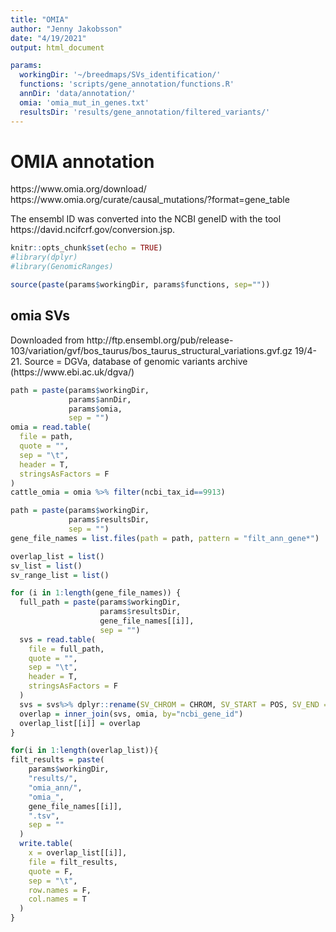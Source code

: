 ```yaml
---
title: "OMIA"
author: "Jenny Jakobsson"
date: "4/19/2021"
output: html_document

params:
  workingDir: '~/breedmaps/SVs_identification/'
  functions: 'scripts/gene_annotation/functions.R'
  annDir: 'data/annotation/'
  omia: 'omia_mut_in_genes.txt'
  resultsDir: 'results/gene_annotation/filtered_variants/'
---
```

# OMIA annotation
https://www.omia.org/download/
https://www.omia.org/curate/causal_mutations/?format=gene_table

The ensembl ID was converted into the NCBI geneID with the tool https://david.ncifcrf.gov/conversion.jsp. 

```r
knitr::opts_chunk$set(echo = TRUE)
#library(dplyr)
#library(GenomicRanges)

source(paste(params$workingDir, params$functions, sep=""))
```

## omia SVs
Downloaded from http://ftp.ensembl.org/pub/release-103/variation/gvf/bos_taurus/bos_taurus_structural_variations.gvf.gz 19/4-21. Source = DGVa, database of  genomic variants archive (https://www.ebi.ac.uk/dgva/)

```r
path = paste(params$workingDir,
             params$annDir,
             params$omia,
             sep = "")
omia = read.table(
  file = path,
  quote = "",
  sep = "\t",
  header = T,
  stringsAsFactors = F
)
cattle_omia = omia %>% filter(ncbi_tax_id==9913)

```



```r
path = paste(params$workingDir,
             params$resultsDir,
             sep = "")
gene_file_names = list.files(path = path, pattern = "filt_ann_gene*")

overlap_list = list()
sv_list = list()
sv_range_list = list()

for (i in 1:length(gene_file_names)) {
  full_path = paste(params$workingDir,
                    params$resultsDir,
                    gene_file_names[[i]],
                    sep = "")
  svs = read.table(
    file = full_path,
    quote = "",
    sep = "\t",
    header = T,
    stringsAsFactors = F
  )
  svs = svs%>% dplyr::rename(SV_CHROM = CHROM, SV_START = POS, SV_END = END, ncbi_gene_id = ENTREZ_GENEID) %>% dplyr::mutate(ncbi_gene_id = as.factor(ncbi_gene_id))
  overlap = inner_join(svs, omia, by="ncbi_gene_id")
  overlap_list[[i]] = overlap
}

```

```r
for(i in 1:length(overlap_list)){
filt_results = paste(
    params$workingDir,
    "results/",
    "omia_ann/",
    "omia_",
    gene_file_names[[i]],
    ".tsv",
    sep = ""
  )
  write.table(
    x = overlap_list[[i]],
    file = filt_results,
    quote = F,
    sep = "\t",
    row.names = F,
    col.names = T
  )
}
```


